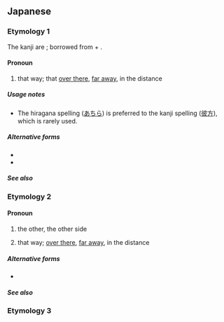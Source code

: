 ==Japanese==

===Etymology 1===
{{ja-kanjitab|あ|ちら|yomi=k,irr}}
The kanji are {{juku}}; borrowed from {{bor|ja|zh|彼}} + {{l|zh|方}}.
{{rfe|ja|From where comes the "chira" suffix in {{ja-r|何方|どちら}}, {{ja-r|此方|こちら}}, and {{ja-r|彼方|あちら}}; & the "nata" suffix in {{ja-r|何方|どなた}}, {{ja-r|此方|こなた}}, and {{ja-r|彼方|かなた}}?}}

====Pronoun====
{{ja-pos|pronoun|あちら}}

# that way; that [[over there]], [[far away]], in the distance

=====Usage notes=====
* The hiragana spelling ([[あちら]]) is preferred to the kanji spelling ([[彼方]]), which is rarely used.

=====Alternative forms=====
* {{l|ja|あち}}
* {{l|ja|あっち}}

=====See also=====
{{Japanese demonstratives}}

===Etymology 2===
{{ja-kanjitab|yomi=irr}}

====Pronoun====
{{ja-pos|pronoun|かなた}}

# the other, the other side
#:{{ja-usex|'''彼方'''の神、クルフィックス|'''^かなた''' の ^かみ、^クルフィックス|Kruphix, God of '''Horizons'''}}
# that way; [[over there]], [[far away]], in the distance

=====Alternative forms=====
* {{l|ja|あなた}}

=====See also=====
{{Classical Japanese pronouns and demonstratives}}

===Etymology 3===
{{ja-kanjitab|あ|なた|yomi=k,irr}}
{{ja-see|あなた}}
